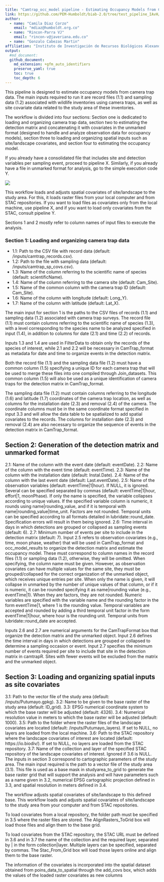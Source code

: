 ```yaml
---
title: "Camtrap_occ_model pipeline - Estimating Occupancy Models from Camera Trap Data Pipeline"
link: https://github.com/PEM-Humboldt/biab-2.0/tree/test_pipeline_IAvH/workflows_docs/pipelines/Camtrap_occ_model
author: 
  - name: "Camila Diaz Corzo"
    email: "mdiaz@humboldt.org.co"
  - name: "Rincon-Parra VJ"
    email: "rincon-v@javeriana.edu.co"
  - name: "Gonzalo Cabezas Martin"
affiliation: "Instituto de Investigación de Recursos Biológicos Alexander von Humboldt - IAvH"
output: 
  #md_document:
  github_document:
    md_extension: +gfm_auto_identifiers
    preserve_yaml: true
    toc: true
    toc_depth: 6
---
```


This pipeline is designed to estimate occupancy models from camera trap data. The main inputs required to run it are record files (1.1) and sampling data (1.2) associated with wildlife inventories using camera traps, as well as site covariate data related to the study area of these inventories.



The workflow is divided into four sections: Section one is dedicated to loading and organizing camera trap data, section two to estimating the detection matrix and concatenating it with covariates in the unmarked format (designed to handle and analyze observation data for occupancy models), section three to loading and organizing spatial inputs such as site/landscape covariates, and section four to estimating the occupancy model.

If you already have a consolidated file that includes site and detection variables per sampling event, proceed to pipeline X. Similarly, if you already have a file in unmarked format for analysis, go to the simple execution code Y.


<img src="README_figures/full_workflow.svg">


This workflow loads and adjusts spatial covariates of site/landscape to the study area. For this, it loads raster files from your local computer and from STAC repositories. If you want to load files as covariates only from the local machine, use pipeline X, and if you want to load only covariates from the STAC, consult pipeline Y.



Sections 1 and 2 mostly refer to column names of input files to execute the analysis.








### Section 1: Loading and organizing camera trap data

* 1.1: Path to the CSV file with record data (default: /inputs/camtrap_records.csv).
* 1.2: Path to the file with sampling data (default: /inputs/camtrap_sp_covs.csv).
* 1.3: Name of the column referring to the scientific name of species (default: scientificName).
* 1.4: Name of the column referring to the camera site (default: Cam_Site).
* 1.5: Name of the common column with the camera trap ID (default: Cam_Site).
* 1.6: Name of the column with longitude (default: Long_Y).
* 1.7: Name of the column with latitude (default: Lat_X).

The main input for section 1 is the paths to the CSV files of records (1.1) and sampling data (1.2) associated with camera trap surveys. The record file (1.1) must contain columns referring to the scientific name of species (1.3), with a level corresponding to the species name to be analyzed specified in input (1.4), in addition to columns for date (2.1) and time (2.2) of records.

Inputs 1.3 and 1.4 are used in FilterData to obtain only the records of the species of interest, while 2.1 and 2.2 will be necessary in CamTrap_format as metadata for date and time to organize events in the detection matrix.

Both the record file (1.1) and the sampling data file (1.2) must have a common column (1.5) specifying a unique ID for each camera trap that will be used to merge these files into one compiled through Join_datasets. This common column (1.5) will also be used as a unique identification of camera traps for the detection matrix in CamTrap_format.

The sampling data file (1.2) must contain columns referring to the longitude (1.6) and latitude (1.7) coordinates of the camera trap location, as well as columns for the installation date (2.3) and removal (2.4) of the camera. The coordinate columns must be in the same coordinate format specified in input 3.3 and will allow the data table to be spatialized to add spatial covariates to the records. The columns for installation date (2.3) and removal (2.4) are also necessary to organize the sequence of events in the detection matrix in CamTrap_format.

## Section 2: Generation of the detection matrix and unmarked format

2.1: Name of the column with the event date (default: eventDate).
2.2: Name of the column with the event time (default: eventTime).
2.3: Name of the column with the installation date (default: Instal.Date).
2.4: Name of the column with the last event date (default: Last.eventDate).
2.5: Name of the observation variables (default: eventTime|1|hour). If NULL, it is ignored. Several can be specified separated by commas (default: eventTime|1|hour, effort|1, moonPhase). If only the name is specified, the variable collapses according to unique values. If the specified variable column is numeric, it rounds using name|rounding_value, and if it is temporal with name|rounding_value|time_unit. Factors are not rounded. Temporal units can be specified according to all formats detailed in lubridate::round_date. Specification errors will result in them being ignored.
2.6: Time interval in days in which detections are grouped or collapsed as sampling events (default: 6).
2.7: Minimum number of events per site to include in the detection matrix (default: 7).
Input 2.5 refers to observation covariates (e.g., time, moon phase, weather) that will be used in CamTrap_format and occ_model_results to organize the detection matrix and estimate the occupancy model. These must correspond to column names in the record files (1.1) or sampling data (1.2), otherwise, they will be omitted. When specifying, the column name must be given. However, as observation covariates can have multiple values for the same site, they must be grouped/collapsed for the correct organization of the unmarked object, which receives unique entries per site. When only the name is given, it will collapse in unmarked by the number of unique values of that column, or if it is numeric, it can be rounded specifying it as name|rounding value (e.g., eventTime|1). When they are factors, they are not rounded. Numeric variables are specified with the variable name and the rounding factor in the form eventTime|1, where 1 is the rounding value. Temporal variables are accepted and rounded by adding a third temporal unit factor in the form eventTime|1|hour, where hour is the rounding unit. Temporal units from lubridate::round_date are accepted.

Inputs 2.6 and 2.7 are numerical arguments for the CamTrapFormat box that organize the detection matrix and the unmarked object. Input 2.6 defines the time interval in days in which detections are grouped or collapsed to determine a sampling occasion or event. Input 2.7 specifies the minimum number of events required per site to include that site in the detection matrix in camtrapR. Sites with fewer events will be excluded from the matrix and the unmarked object.

## Section 3: Loading and organizing spatial inputs as site covariates

3.1: Path to the vector file of the study area (default: /inputs/Putumayo.gpkg).
3.2: Name to be given to the base raster of the study area (default: ID_grid).
3.3: EPSG numerical coordinate system to which the base raster will be adjusted (default: 4326).
3.4: Numerical resolution value in meters to which the base raster will be adjusted (default: 1000).
3.5: Path to the folder where the raster files of the landscape covariates are located (default: /inputs/Putumayo_layers). If set to NULL, no layers are loaded from the local machine.
3.6: Path to the STAC repository where the landscape covariates of interest are located (default: https://io.biodiv/). If set to NULL, no layers are loaded from the STAC repository.
3.7: Name of the collection and layer of the specified STAC repository of the landscape covariates of interest. Ignored if 3.6 is NULL.
The inputs in section 3 correspond to cartographic parameters of the study area. The main input required is the path to a vector file of the study area (3.1). This file is used as a base mask in studyarea_to_grid to generate the base raster grid that will support the analysis and will have parameters such as a name given in 3.2, numerical EPSG cartographic projection defined in 3.3, and spatial resolution in meters defined in 3.4.

The workflow adjusts spatial covariates of site/landscape to this defined base. This workflow loads and adjusts spatial covariates of site/landscape to the study area from your computer and from STAC repositories.

To load covariates from a local repository, the folder path must be specified in 3.5 where the raster files are stored. The AlignRasters_ToGrid box will load those files and align them to the base grid.

To load covariates from the STAC repository, the STAC URL must be defined in 3.6 and in 3.7 the name of the collection and the required layer, separated by | in the form collection|layer. Multiple layers can be specified, separated by commas. The Stac_From_Grid box will load those layers online and align them to the base raster.

The information of the covariates is incorporated into the spatial dataset obtained from poins_data_to_spatial through the add_covs box, which adds the values of the loaded raster covariates as new columns